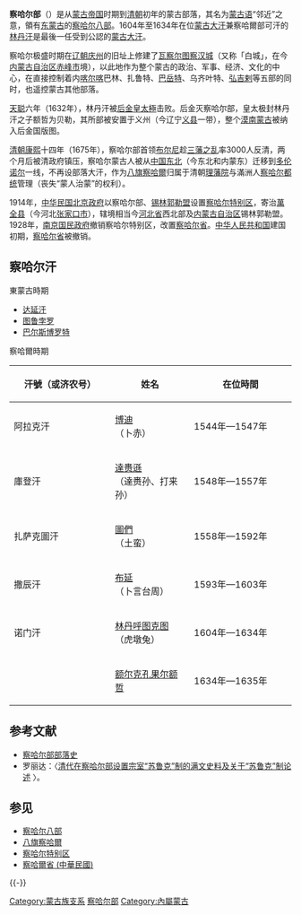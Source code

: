 '''察哈尔部'''（{{mong|m=ᠴᠠᠬᠠᠷ|k=Цахар|Ppp=Čahar}}）是从[[蒙古帝国|蒙古帝国]]时期到[[清朝|清朝]]初年的蒙古部落，其名为[[蒙古语|蒙古语]]“邻近”之意，領有[[鞑靼_(蒙古)|东蒙古]]的[[察哈尔八部|察哈尔八部]]。1604年至1634年在位[[蒙古大汗|蒙古大汗]]兼察哈爾部可汗的[[林丹汗|林丹汗]]是最後一任受到公認的[[蒙古大汗|蒙古大汗]]。

察哈尔极盛时期在[[辽朝|辽朝]][[庆州_(内蒙古)|庆州]]的旧址上修建了[[瓦察尔图察汉城|瓦察尔图察汉城]]（又称「白城」，在今[[内蒙古自治区|内蒙古自治区]][[赤峰市|赤峰市]]境），以此地作为整个蒙古的政治、军事、经济、文化的中心，在直接控制着内[[喀尔喀|喀尔喀]]巴林、扎鲁特、[[巴岳特|巴岳特]]、乌齐叶特、[[弘吉剌|弘吉剌]]等五部的同时，也遥控蒙古其他部落。

[[天聪|天聪]]六年（1632年），林丹汗被[[后金|后金]][[皇太極|皇太極]]击败。后金灭察哈尔部，皇太极封林丹汗之子额哲为贝勒，其所部被安置于义州（今辽宁[[义县|义县]]一带），整个[[漠南蒙古|漠南蒙古]]被纳入后金国版图。

[[清朝|清朝]][[康熙|康熙]]十四年（1675年），察哈尔部首领[[布尔尼|布尔尼]]趁[[三藩之乱|三藩之乱]]率3000人反清，两个月后被清政府镇压，察哈尔蒙古人被从[[中国东北|中国东北]]（今东北和内蒙东）迁移到[[多伦诺尔|多伦诺尔]]一线，不再设部落大汗，作为[[八旗察哈爾|八旗察哈爾]]归属于清朝[[理藩院|理藩院]]与滿洲人[[察哈尔都统|察哈尔都统]]管理（丧失“蒙人治蒙”的权利）。

1914年，[[中华民国北京政府|中华民国北京政府]]以察哈尔部、[[锡林郭勒盟|锡林郭勒盟]]设置[[察哈尔特别区|察哈尔特别区]]，寄治[[萬全县|萬全县]]（今河北[[张家口市|张家口市]]），辖境相当今[[河北省|河北省]]西北部及[[内蒙古自治区|内蒙古自治区]]锡林郭勒盟。1928年，[[南京国民政府|南京国民政府]]撤销察哈尔特别区，改置[[察哈爾省_(中華民國)|察哈尔省]]。[[中华人民共和国|中华人民共和国]]建国初期，[[察哈爾省_(中華人民共和國)|察哈尔省]]被撤销。

== 察哈尔汗 ==
;東蒙古時期
* [[达延汗|达延汗]]
* [[图鲁孛罗|图鲁孛罗]]
* [[巴尔斯博罗特|巴尔斯博罗特]]

;察哈爾時期
{|class="wikitable"
!width="200"|汗號（或济农号）
!width="150"|姓名
!width="200"|在位時間
|-align="center"
|阿拉克汗
|[[博迪|博迪]]<br />（卜赤）
|1544年—1547年
|-align="center"
|庫登汗
|[[打来孙|達赉遜]]<br />（達赉孙、打来孙）
|1548年—1557年
|-align="center"
|扎萨克圖汗
|[[圖們_(韃靼)|圖們]]<br />（土蛮）
|1558年—1592年
|-align="center"
|撒辰汗
|[[布延|布延]]<br />（卜言台周）
|1593年—1603年
|-align="center"
|诺门汗
|[[林丹汗|林丹呼图克图]]<br />（虎墩兔）
|1604年—1634年
|-align="center"
|
|[[额哲|额尔克孔果尔额哲]]
|1634年—1635年
|}

== 参考文献 ==
{{Reflist}}
{{refbegin}}
* [https://web.archive.org/web/20100104020706/http://www.qingis.com/sizi.htm 察哈尔部部落史]
*罗丽达：〈[http://www.nssd.org/articles/Article_Read.aspx?id=1002611542# 清代在察哈尔部设置宗室“苏鲁克”制的满文史料及关于“苏鲁克”制论述] {{Wayback|url=http://www.nssd.org/articles/Article_Read.aspx?id=1002611542 |date=20210109215400 }}〉。
{{refend}}

== 参见 ==
* [[察哈尔八部|察哈尔八部]]
* [[八旗察哈爾|八旗察哈爾]]
* [[察哈尔特别区|察哈尔特别区]]
* [[察哈爾省_(中華民國)|察哈爾省 (中華民國)]]

{{-}}
{{蒙古族|史}}
{{清代蒙古}}

{{Authority control}}

[[Category:蒙古族支系|Category:蒙古族支系]]
[[Category:察哈尔部|]]
[[Category:內屬蒙古|Category:內屬蒙古]]